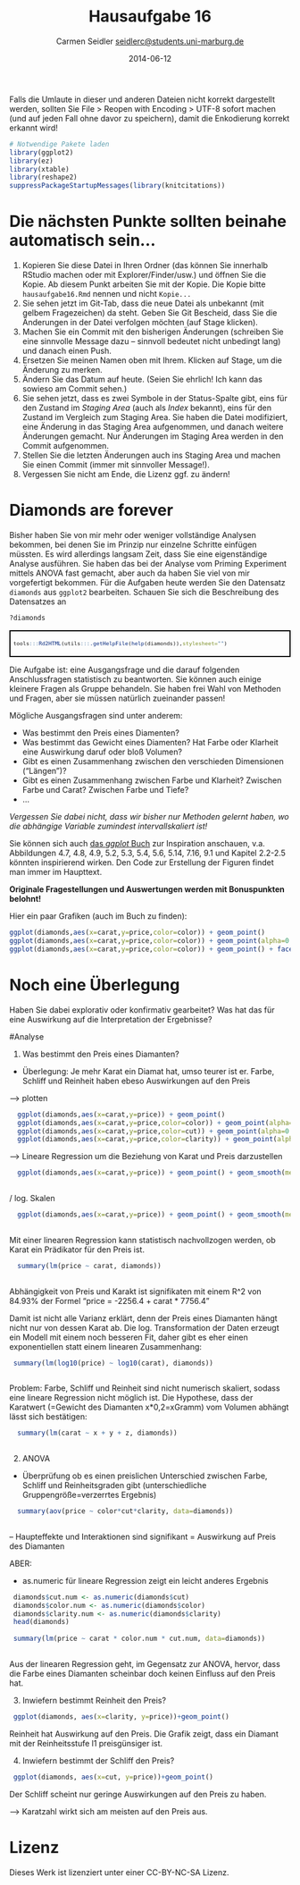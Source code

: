 % Hausaufgabe 16
% Carmen Seidler <seidlerc@students.uni-marburg.de>
% 2014-06-12

Falls die Umlaute in dieser und anderen Dateien nicht korrekt dargestellt werden, sollten Sie File > Reopen with Encoding > UTF-8 sofort machen (und auf jeden Fall ohne davor zu speichern), damit die Enkodierung korrekt erkannt wird! 

```r
# Notwendige Pakete laden
library(ggplot2)
library(ez)
library(xtable)
library(reshape2)
suppressPackageStartupMessages(library(knitcitations))
```

# Die nächsten Punkte sollten beinahe automatisch sein...
1. Kopieren Sie diese Datei in Ihren Ordner (das können Sie innerhalb RStudio machen oder mit Explorer/Finder/usw.) und öffnen Sie die Kopie. Ab diesem Punkt arbeiten Sie mit der Kopie. Die Kopie bitte `hausaufgabe16.Rmd` nennen und nicht `Kopie...`
2. Sie sehen jetzt im Git-Tab, dass die neue Datei als unbekannt (mit gelbem Fragezeichen) da steht. Geben Sie Git Bescheid, dass Sie die Änderungen in der Datei verfolgen möchten (auf Stage klicken).
3. Machen Sie ein Commit mit den bisherigen Änderungen (schreiben Sie eine sinnvolle Message dazu -- sinnvoll bedeutet nicht unbedingt lang) und danach einen Push.
4. Ersetzen Sie meinen Namen oben mit Ihrem. Klicken auf Stage, um die Änderung zu merken.
5. Ändern Sie das Datum auf heute. (Seien Sie ehrlich! Ich kann das sowieso am Commit sehen.)
6. Sie sehen jetzt, dass es zwei Symbole in der Status-Spalte gibt, eins für den Zustand im *Staging Area* (auch als *Index* bekannt), eins für den Zustand im Vergleich zum Staging Area. Sie haben die Datei modifiziert, eine Änderung in das Staging Area aufgenommen, und danach weitere Änderungen gemacht. Nur Änderungen im Staging Area werden in den Commit aufgenommen.
7. Stellen Sie die letzten Änderungen auch ins Staging Area und machen Sie einen Commit (immer mit sinnvoller Message!).
8. Vergessen Sie nicht am Ende, die Lizenz ggf. zu ändern!

# Diamonds are forever 
Bisher haben Sie von mir mehr oder weniger vollständige Analysen bekommen, bei denen Sie im Prinzip nur einzelne Schritte einfügen müssten. Es wird allerdings langsam Zeit, dass Sie eine eigenständige Analyse ausführen. Sie haben das bei der Analyse vom Priming Experiment mittels ANOVA fast gemacht, aber auch da haben Sie viel von mir vorgefertigt bekommen. Für die Aufgaben heute werden Sie den Datensatz `diamonds` aus `ggplot2` bearbeiten. Schauen Sie sich die Beschreibung des Datensatzes an

```r
?diamonds
```
<div style="border: 2px solid black; padding: 5px; font-size: 80%;">
```r
tools:::Rd2HTML(utils:::.getHelpFile(help(diamonds)),stylesheet="")
```
</div>

Die Aufgabe ist: eine Ausgangsfrage und die darauf folgenden Anschlussfragen statistisch zu beantworten. Sie können auch einige kleinere Fragen als Gruppe behandeln. Sie haben frei Wahl von Methoden und Fragen, aber sie müssen natürlich zueinander passen!

Mögliche Ausgangsfragen sind unter anderem:

* Was bestimmt den Preis eines Diamenten?
* Was bestimmt das Gewicht eines Diamenten? Hat Farbe oder Klarheit eine Auswirkung daruf oder bloß Volumen?
* Gibt es einen Zusammenhang zwischen den verschieden Dimensionen ("Längen")? 
* Gibt es einen Zusammenhang zwischen Farbe und Klarheit? Zwischen Farbe und Carat? Zwischen Farbe und Tiefe?
* ...

*Vergessen Sie dabei nicht, dass wir bisher nur Methoden gelernt haben, wo die abhängige Variable zumindest intervallskaliert ist!*

Sie können sich auch [das *ggplot* Buch](http://dx.doi.org/10.1007/978-0-387-98141-3) zur Inspiration anschauen, v.a. Abbildungen 4.7, 4.8, 4.9, 5.2, 5.3, 5.4, 5.6, 5.14, 7.16, 9.1  und Kapitel 2.2-2.5 könnten inspirierend wirken. Den Code zur Erstellung der Figuren findet man immer im Haupttext.

**Originale Fragestellungen und Auswertungen werden mit Bonuspunkten belohnt!** 

Hier ein paar Grafiken (auch im Buch zu finden):
```r
ggplot(diamonds,aes(x=carat,y=price,color=color)) + geom_point()
ggplot(diamonds,aes(x=carat,y=price,color=color)) + geom_point(alpha=0.3)
ggplot(diamonds,aes(x=carat,y=price,color=color)) + geom_point() + facet_wrap(~color)
```

# Noch eine Überlegung
Haben Sie dabei explorativ oder konfirmativ gearbeitet? Was hat das für eine Auswirkung auf die Interpretation der Ergebnisse?


#Analyse

1) Was bestimmt den Preis eines Diamanten?
- Überlegung: Je mehr Karat ein Diamat hat, umso teurer ist er. Farbe, Schliff und Reinheit haben ebeso Auswirkungen auf den Preis 

--> plotten

```r
  ggplot(diamonds,aes(x=carat,y=price)) + geom_point()
  ggplot(diamonds,aes(x=carat,y=price,color=color)) + geom_point(alpha=0.5)
  ggplot(diamonds,aes(x=carat,y=price,color=cut)) + geom_point(alpha=0.5)
  ggplot(diamonds,aes(x=carat,y=price,color=clarity)) + geom_point(alpha=0.5)
```

--> Lineare Regression um die Beziehung von Karat und Preis darzustellen

```r
  ggplot(diamonds,aes(x=carat,y=price)) + geom_point() + geom_smooth(method="lm")
  
```
/ log. Skalen

```r
  ggplot(diamonds,aes(x=carat,y=price)) + geom_point() + geom_smooth(method="lm") + scale_x_log10() + scale_y_log10()
 
```

Mit einer linearen Regression kann statistisch nachvollzogen werden, ob Karat ein Prädikator für den Preis ist.

```r
  summary(lm(price ~ carat, diamonds))
  
```

Abhängigkeit von Preis und Karakt ist signifikaten mit einem R^2 von 84.93% der Formel "price = -2256.4 + carat * 7756.4"

Damit ist nicht alle Varianz erklärt, denn der Preis eines Diamanten hängt nicht nur von dessen Karat ab.
Die log. Transformation der Daten erzeugt ein Modell mit einem noch besseren Fit, daher gibt es eher einen exponentiellen statt einem linearen Zusammenhang:

```r
 summary(lm(log10(price) ~ log10(carat), diamonds))
 
```

Problem: Farbe, Schliff und Reinheit sind nicht numerisch skaliert, sodass eine lineare Regression nicht möglich ist. Die Hypothese, dass der Karatwert (=Gewicht des Diamanten x*0,2=xGramm) vom Volumen abhängt lässt sich bestätigen:

```r
  summary(lm(carat ~ x + y + z, diamonds))
  
```

2) ANOVA
- Überprüfung ob es einen preislichen Unterschied zwischen Farbe, Schliff und Reinheitsgraden gibt (unterschiedliche Gruppengröße=verzerrtes Ergebnis)

```r
  summary(aov(price ~ color*cut*clarity, data=diamonds))
  
```

-- Haupteffekte und Interaktionen sind signifikant = Auswirkung auf Preis des Diamanten

ABER:

- as.numeric für lineare Regression zeigt ein leicht anderes Ergebnis

```r
 diamonds$cut.num <- as.numeric(diamonds$cut)
 diamonds$color.num <- as.numeric(diamonds$color)
 diamonds$clarity.num <- as.numeric(diamonds$clarity) 
 head(diamonds)
 
 summary(lm(price ~ carat * color.num * cut.num, data=diamonds))
 
```
Aus der linearen Regression geht, im Gegensatz zur ANOVA, hervor, dass die Farbe eines Diamanten scheinbar doch keinen Einfluss auf den Preis hat. 

3) Inwiefern bestimmt Reinheit den Preis?

```r
 ggplot(diamonds, aes(x=clarity, y=price))+geom_point()
```

Reinheit hat Auswirkung auf den Preis. Die Grafik zeigt, dass ein Diamant mit der Reinheitsstufe l1 preisgünsiger ist.

4) Inwiefern bestimmt der Schliff den Preis?

```r
 ggplot(diamonds, aes(x=cut, y=price))+geom_point()
```

Der Schliff scheint nur geringe Auswirkungen auf den Preis zu haben.

--> Karatzahl wirkt sich am meisten auf den Preis aus.


# Lizenz
Dieses Werk ist lizenziert unter einer CC-BY-NC-SA Lizenz.

